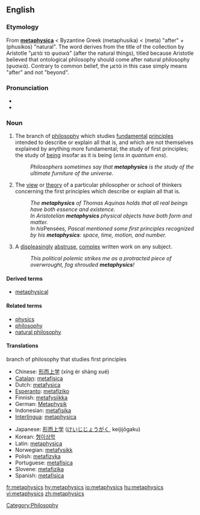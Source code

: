 ==English==
{{wikipedia}}
===Etymology===
From {{L.}} '''[[metaphysica]]''' < Byzantine Greek '''{{polytonic|[[μεταφυσικά]]}}''' (metaphusika) < {{AGr.}}  '''{{polytonic|[[μετά]]}}''' (meta) "after" + '''{{polytonic|[[φυσικός]]}}''' (phusikos) "natural".  The word derives from the title of the collection by Aristotle "μετὰ τὰ φυσικά" (after the natural things), titled because Aristotle believed that ontological philosophy should come after natural philosophy (φυσικά).  Contrary to common belief, the μετά in this case simply means "after" and not "beyond".  

===Pronunciation===
*{{IPA|/mɛtəˈfɪzɪks/}}
*{{AHD|mĕ'təfĭziks}}

===Noun===
{{en-noun|-}}

#The branch of [[philosophy]] which studies [[fundamental]] [[principles]] intended to describe or explain all that is, and which are not themselves explained by anything more fundamental; the study of first principles; the study of [[being]] insofar as it is being (''ens in quantum ens'').
#:''Philosophers sometimes say that '''metaphysics''' is the study of the ultimate furniture of the universe.''
#The [[view]] or [[theory]] of a particular philosopher or school of thinkers concerning the first principles which describe or explain all that is.
#:''The '''metaphysics''' of Thomas Aquinas holds that all real beings have both essence and existence.'' 
#:''In Aristotelian '''metaphysics''' physical objects have both form and matter.''
#:''In his ''Pensées'', Pascal mentioned some first principles recognized by his '''metaphysics''': space, time, motion, and number.''
#A [[displeasing]]ly [[abstruse]], [[complex]] written work on any subject.
#:''This political polemic strikes me as a protracted piece of overwrought, fog shrouded '''metaphysics'''!''

====Derived terms====
* [[metaphysical]]

====Related terms====
*[[physics]]
*[[philosophy]]
*[[natural philosophy]]

====Translations====
;branch of philosophy that studies first principles
{{top}}
*Chinese: [[形而上学]] (xíng ér shàng xué)
*[[Catalan]]: [[metafísica]] {{f}}
*Dutch: [[metafysica]]
*[[Esperanto]]: [[metafiziko]]
*Finnish: [[metafysiikka]]
*German: [[Metaphysik]] {{f}}
*Indonesian: [[metafisika]]
*[[Interlingua]]: [[metaphysica]]
{{mid}}
*Japanese: [[形而上学]] ([[けいじじょうがく]], keijijōgaku)
*Korean: [[형이상학]]
*Latin: [[metaphysica]] {{f}}
*Norwegian: [[metafysikk]]
*Polish: [[metafizyka]] {{f}}
*Portuguese: [[metafísica]] {{f}}
*Slovene: [[metafizika]] {{f}}
*Spanish: [[metafísica]] {{f}}
{{bottom}}

[[Category:Philosophy]]

[[fr:metaphysics]]
[[hy:metaphysics]]
[[io:metaphysics]]
[[hu:metaphysics]]
[[vi:metaphysics]]
[[zh:metaphysics]]